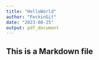 ```yaml
---
title: "HelloWorld"
author: "FeckinGit"
date: "2023-08-25"
output: pdf_document
---
```


## This is a Markdown file
